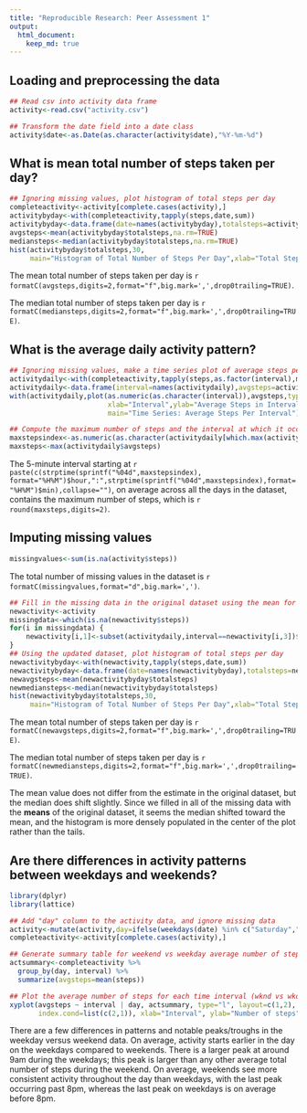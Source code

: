 ```yaml
---
title: "Reproducible Research: Peer Assessment 1"
output: 
  html_document:
    keep_md: true
---
```


## Loading and preprocessing the data
```r
## Read csv into activity data frame
activity<-read.csv("activity.csv")

## Transform the date field into a date class
activity$date<-as.Date(as.character(activity$date),"%Y-%m-%d")
```

## What is mean total number of steps taken per day?
```r
## Ignoring missing values, plot histogram of total steps per day
completeactivity<-activity[complete.cases(activity),]
activitybyday<-with(completeactivity,tapply(steps,date,sum))
activitybyday<-data.frame(date=names(activitybyday),totalsteps=activitybyday)
avgsteps<-mean(activitybyday$totalsteps,na.rm=TRUE)
mediansteps<-median(activitybyday$totalsteps,na.rm=TRUE)
hist(activitybyday$totalsteps,30,
     main="Histogram of Total Number of Steps Per Day",xlab="Total Steps Per Day")
```

The mean total number of steps taken per day is `r formatC(avgsteps,digits=2,format="f",big.mark=',',drop0trailing=TRUE)`.

The median total number of steps taken per day is `r formatC(mediansteps,digits=2,format="f",big.mark=',',drop0trailing=TRUE)`.

## What is the average daily activity pattern?
```r
## Ignoring missing values, make a time series plot of average steps per interval
activitydaily<-with(completeactivity,tapply(steps,as.factor(interval),mean))
activitydaily<-data.frame(interval=names(activitydaily),avgsteps=activitydaily)
with(activitydaily,plot(as.numeric(as.character(interval)),avgsteps,type="l",
                        xlab="Interval",ylab="Average Steps in Interval",
                        main="Time Series: Average Steps Per Interval"))

## Compute the maximum number of steps and the interval at which it occurred
maxstepsindex<-as.numeric(as.character(activitydaily[which.max(activitydaily$avgsteps),]$interval))
maxsteps<-max(activitydaily$avgsteps)
```

The 5-minute interval starting at `r paste(c(strptime(sprintf("%04d",maxstepsindex), format="%H%M")$hour,":",strptime(sprintf("%04d",maxstepsindex),format="%H%M")$min),collapse="")`, on average across all the days in the dataset, contains the maximum number of steps, which is `r round(maxsteps,digits=2)`.

## Imputing missing values
```r
missingvalues<-sum(is.na(activity$steps))
```
The total number of missing values in the dataset is `r formatC(missingvalues,format="d",big.mark=',')`.

```r
## Fill in the missing data in the original dataset using the mean for each 5-minute interval.
newactivity<-activity
missingdata<-which(is.na(newactivity$steps))
for(i in missingdata) {
	newactivity[i,1]<-subset(activitydaily,interval==newactivity[i,3])$avgsteps
}
## Using the updated dataset, plot histogram of total steps per day
newactivitybyday<-with(newactivity,tapply(steps,date,sum))
newactivitybyday<-data.frame(date=names(newactivitybyday),totalsteps=newactivitybyday)
newavgsteps<-mean(newactivitybyday$totalsteps)
newmediansteps<-median(newactivitybyday$totalsteps)
hist(newactivitybyday$totalsteps,30,
     main="Histogram of Total Number of Steps Per Day",xlab="Total Steps Per Day")
```

The mean total number of steps taken per day is `r formatC(newavgsteps,digits=2,format="f",big.mark=',',drop0trailing=TRUE)`.

The median total number of steps taken per day is `r formatC(newmediansteps,digits=2,format="f",big.mark=',',drop0trailing=TRUE)`.

The mean value does not differ from the estimate in the original dataset, but the median does shift slightly. Since we filled in all of the missing data with the **means** of the original dataset, it seems the median shifted toward the mean, and the histogram is more densely populated in the center of the plot rather than the tails.

## Are there differences in activity patterns between weekdays and weekends?
```r
library(dplyr)
library(lattice)
```

```r
## Add "day" column to the activity data, and ignore missing data
activity<-mutate(activity,day=ifelse(weekdays(date) %in% c("Saturday","Sunday"),"weekend","weekday"))
completeactivity<-activity[complete.cases(activity),]

## Generate summary table for weekend vs weekday average number of steps
actsummary<-completeactivity %>%
  group_by(day, interval) %>%
  summarize(avgsteps=mean(steps))

## Plot the average number of steps for each time interval (wknd vs wkday)
xyplot(avgsteps ~ interval | day, actsummary, type="l", layout=c(1,2),
       index.cond=list(c(2,1)), xlab="Interval", ylab="Number of steps")

```

There are a few differences in patterns and notable peaks/troughs in the weekday versus weekend data. On average, activity starts earlier in the day on the weekdays compared to weekends. There is a larger peak at around 9am during the weekdays; this peak is larger than any other average total number of steps during the weekend. On average, weekends see more consistent activity throughout the day than weekdays, with the last peak occurring past 8pm, whereas the last peak on weekdays is on average before 8pm.
